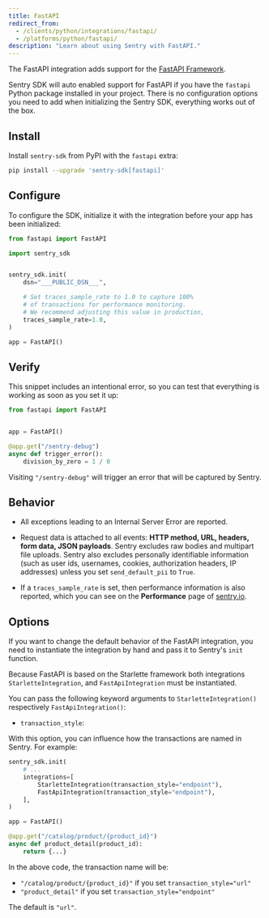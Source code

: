 ```yaml
---
title: FastAPI
redirect_from:
  - /clients/python/integrations/fastapi/
  - /platforms/python/fastapi/
description: "Learn about using Sentry with FastAPI."
---
```


The FastAPI integration adds support for the [FastAPI Framework](https://fastapi.tiangolo.com/).

Sentry SDK will auto enabled support for FastAPI if you have the `fastapi` Python package installed in your project. There is no configuration options you need to add when initializing the Sentry SDK, everything works out of the box.

## Install

Install `sentry-sdk` from PyPI with the `fastapi` extra:

```bash
pip install --upgrade 'sentry-sdk[fastapi]'
```

## Configure

To configure the SDK, initialize it with the integration before your app has been initialized:

```python
from fastapi import FastAPI

import sentry_sdk


sentry_sdk.init(
    dsn="___PUBLIC_DSN___",

    # Set traces_sample_rate to 1.0 to capture 100%
    # of transactions for performance monitoring.
    # We recommend adjusting this value in production,
    traces_sample_rate=1.0,
)

app = FastAPI()
```

## Verify

This snippet includes an intentional error, so you can test that everything is working as soon as you set it up:

```python
from fastapi import FastAPI


app = FastAPI()

@app.get("/sentry-debug")
async def trigger_error():
    division_by_zero = 1 / 0

```

Visiting `"/sentry-debug"` will trigger an error that will be captured by Sentry.

## Behavior

- All exceptions leading to an Internal Server Error are reported.

- Request data is attached to all events: **HTTP method, URL, headers, form data, JSON payloads**. Sentry excludes raw bodies and multipart file uploads. Sentry also excludes personally identifiable information (such as user ids, usernames, cookies, authorization headers, IP addresses) unless you set `send_default_pii` to `True`.

- If a `traces_sample_rate` is set, then performance information is also reported, which you can see on the **Performance** page of [sentry.io](https://sentry.io).

## Options

If you want to change the default behavior of the FastAPI integration, you need to instantiate the integration by hand and pass it to Sentry's `init` function.

Because FastAPI is based on the Starlette framework both integrations `StarletteIntegration`, and `FastApiIntegration` must be instantiated.

You can pass the following keyword arguments to `StarletteIntegration()` respectively `FastApiIntegration()`:

- `transaction_style`:

With this option, you can influence how the transactions are named in Sentry. For example:

```python
sentry_sdk.init(
    # ...
    integrations=[
        StarletteIntegration(transaction_style="endpoint"),
        FastApiIntegration(transaction_style="endpoint"),
    ],
)

app = FastAPI()

@app.get("/catalog/product/{product_id}")
async def product_detail(product_id):
    return {...}
```

In the above code, the transaction name will be:

- `"/catalog/product/{product_id}"` if you set `transaction_style="url"`
- `"product_detail"` if you set `transaction_style="endpoint"`

The default is `"url"`.
